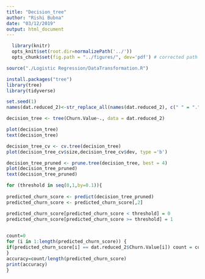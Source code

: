 ```yaml
---
title: "Decision_tree"
author: "Rishi Bubna"
date: "03/12/2019"
output: html_document
---
```


```r
  library(knitr)
  opts_knit$set(root.dir=normalizePath('../'))
  opts_chunk$set(fig.path = "../figures/", dev='pdf') # corrected path and added dev
```

```r
source("./Logistic Regression/DataTransformation.R")
```

```r
install.packages("tree")
library(tree)
library(tidyverse)

```

```r
set.seed(1)
names(dat.reduced_2)<-str_replace_all(names(dat.reduced_2), c(" " = "." ))

decision_tree <- tree(Churn.Value~., data = dat.reduced_2)
```

```r
plot(decision_tree)
text(decision_tree)
```

```r
decision_tree_cv <- cv.tree(decision_tree)
plot(decision_tree_cv$size,decision_tree_cv$dev, type ='b')
```

```r
decision_tree_pruned <- prune.tree(decision_tree, best = 4)
plot(decision_tree_pruned)
text(decision_tree_pruned)
```

```r


for (threshold in seq(0,1,by=0.1)){
  
predicted_churn_score <- predict(decision_tree_pruned)
predicted_churn_score <- predicted_churn_score[,2]

predicted_churn_score[predicted_churn_score < threshold] = 0
predicted_churn_score[predicted_churn_score >= threshold] = 1
  

count=0
for (i in 1:length(predicted_churn_score)) {
if(predicted_churn_score[i] == dat.reduced_2$Churn.Value[i]) count = count+1
}
accuracy=count/length(predicted_churn_score)
print(accuracy)
}
```